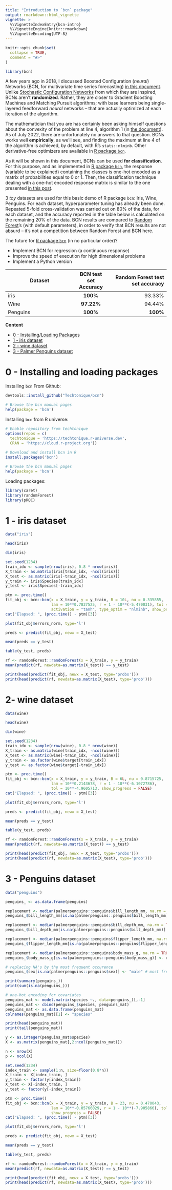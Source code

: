 ```yaml
---
title: "Introduction to `bcn` package"
output: rmarkdown::html_vignette
vignette: >
  %\VignetteIndexEntry{bcn-intro}
  %\VignetteEngine{knitr::rmarkdown}
  %\VignetteEncoding{UTF-8}
---
```


```r
knitr::opts_chunk$set(
  collapse = TRUE,
  comment = "#>"
)
```

```r
library(bcn)
```

A few years ago in 2018, I discussed Boosted Configuration (_neural_) Networks (BCN, for multivariate time series forecasting) [in this document](https://www.researchgate.net/publication/332291211_Forecasting_multivariate_time_series_with_boosted_configuration_networks). Unlike [Stochastic Configuration Networks](https://arxiv.org/pdf/1702.03180.pdf) from which they are inspired, BCNs aren't **randomized**. Rather, they are closer to Gradient Boosting Machines and Matching Pursuit algorithms; with base learners being single-layered feedforward _neural_ networks -- that are actually optimized at each iteration of the algorithm. 

The mathematician that you are has certainly been 
asking himself questions about the convexity of the problem at line 4, algorithm 1 (in 
[the document](https://www.researchgate.net/publication/332291211_Forecasting_multivariate_time_series_with_boosted_configuration_networks)). As of July 2022, there are unfortunately no answers to that question. BCNs works well __empirically__, as we'll see, and finding the maximum at line 4 of the algorithm is achieved, by default, with R's `stats::nlminb`. Other derivative-free optimizers are available in [R package `bcn`](https://techtonique.r-universe.dev/ui#package:bcn). 


As it will be shown in this document, BCNs can be used __for classification__. For this purpose, and as implemented in [R package `bcn`](https://techtonique.r-universe.dev/ui#package:bcn), the response (variable to be explained) containing the classes is one-hot encoded as a matrix of probabilities equal to 0 or 1. Then, the classification technique dealing with a one-hot encoded response matrix is similar to the one presented [in this  post](https://thierrymoudiki.github.io/blog/2021/09/26/python/quasirandomizednn/classification-using-regression).

3 _toy_ datasets are used for this basic demo of R package `bcn`: Iris, Wine, Penguins. 
For each dataset, hyperparameter tuning has already been done. Repeated 5-fold cross-validation was carried out on 80% of the data, for each dataset, and the accuracy reported in the table below is calculated on the remaining 20% of the data. BCN results are compared to  [Random Forest](https://cran.r-project.org/web/packages/randomForest/)'s (with default parameters), in order to verify that BCN results are not absurd -- it's not a competition between Random Forest and BCN here. 

The future for [R package `bcn`](https://github.com/Techtonique/bcn) (in no particular order)? 

- Implement BCN for regression (a continuous response)
- Improve the speed of execution for high dimensional problems
- Implement a Python version 


| Dataset      | BCN test set Accuracy | Random Forest test set accuracy |
|--------------|:-----:|-----------:|
| iris |  **100%** |        93.33% |
| Wine |  **97.22%** |      94.44% |
| Penguins |  **100%** |        **100%** |



**Content**

- [0 - Installing/Loading Packages](#installing-and-loading-packages)
- [1 - iris dataset](#iris-dataset)
- [2 - wine dataset](#wine-dataset)
- [3 - Palmer Penguins dataset](#penguins-dataset)



# 0 - Installing and loading packages

Installing `bcn` From Github:

```R
devtools::install_github("Techtonique/bcn")

# Browse the bcn manual pages
help(package = 'bcn')
```

Installing `bcn` from R universe:

```R
# Enable repository from techtonique
options(repos = c(
  techtonique = 'https://techtonique.r-universe.dev',
  CRAN = 'https://cloud.r-project.org'))
  
# Download and install bcn in R
install.packages('bcn')

# Browse the bcn manual pages
help(package = 'bcn')
````

Loading packages: 

```r
library(caret)
library(randomForest)
library(pROC)
```


# 1 - iris dataset 

```r
data("iris")
```

```r
head(iris)

dim(iris)

set.seed(1234)
train_idx <- sample(nrow(iris), 0.8 * nrow(iris))
X_train <- as.matrix(iris[train_idx, -ncol(iris)])
X_test <- as.matrix(iris[-train_idx, -ncol(iris)])
y_train <- iris$Species[train_idx]
y_test <- iris$Species[-train_idx]
```

```r
ptm <- proc.time()
fit_obj <- bcn::bcn(x = X_train, y = y_train, B = 10L, nu = 0.335855,
                    lam = 10**0.7837525, r = 1 - 10**(-5.470031), tol = 10**-7,
                    activation = "tanh", type_optim = "nlminb", show_progress = FALSE)
cat("Elapsed: ", (proc.time() - ptm)[3])
```

```r
plot(fit_obj$errors_norm, type='l')
```

```r
preds <- predict(fit_obj, newx = X_test)

mean(preds == y_test)

table(y_test, preds)
```

```r
rf <- randomForest::randomForest(x = X_train, y = y_train)
mean(predict(rf, newdata=as.matrix(X_test)) == y_test)
```

```r
print(head(predict(fit_obj, newx = X_test, type='probs')))
print(head(predict(rf, newdata=as.matrix(X_test), type='prob')))
```


# 2-  wine dataset 


```r
data(wine)
```

```r
head(wine)

dim(wine)

set.seed(1234)
train_idx <- sample(nrow(wine), 0.8 * nrow(wine))
X_train <- as.matrix(wine[train_idx, -ncol(wine)])
X_test <- as.matrix(wine[-train_idx, -ncol(wine)])
y_train <- as.factor(wine$target[train_idx])
y_test <- as.factor(wine$target[-train_idx])
```

```r
ptm <- proc.time()
fit_obj <- bcn::bcn(x = X_train, y = y_train, B = 6L, nu = 0.8715725,
                    lam = 10**0.2143678, r = 1 - 10**(-6.1072786),
                    tol = 10**-4.9605713, show_progress = FALSE)
cat("Elapsed: ", (proc.time() - ptm)[3])
```

```r
plot(fit_obj$errors_norm, type='l')
```


```r
preds <- predict(fit_obj, newx = X_test)

mean(preds == y_test)

table(y_test, preds)
```

```r
rf <- randomForest::randomForest(x = X_train, y = y_train)
mean(predict(rf, newdata=as.matrix(X_test)) == y_test)
```

```r
print(head(predict(fit_obj, newx = X_test, type='probs')))
print(head(predict(rf, newdata=as.matrix(X_test), type='prob')))
```


# 3 - Penguins dataset

```r
data("penguins")
```

```r
penguins_ <- as.data.frame(penguins)

replacement <- median(palmerpenguins::penguins$bill_length_mm, na.rm = TRUE)
penguins_$bill_length_mm[is.na(palmerpenguins::penguins$bill_length_mm)] <- replacement

replacement <- median(palmerpenguins::penguins$bill_depth_mm, na.rm = TRUE)
penguins_$bill_depth_mm[is.na(palmerpenguins::penguins$bill_depth_mm)] <- replacement

replacement <- median(palmerpenguins::penguins$flipper_length_mm, na.rm = TRUE)
penguins_$flipper_length_mm[is.na(palmerpenguins::penguins$flipper_length_mm)] <- replacement

replacement <- median(palmerpenguins::penguins$body_mass_g, na.rm = TRUE)
penguins_$body_mass_g[is.na(palmerpenguins::penguins$body_mass_g)] <- replacement

# replacing NA's by the most frequent occurence
penguins_$sex[is.na(palmerpenguins::penguins$sex)] <- "male" # most frequent

print(summary(penguins_))
print(sum(is.na(penguins_)))

# one-hot encoding for covariates
penguins_mat <- model.matrix(species ~., data=penguins_)[,-1]
penguins_mat <- cbind(penguins_$species, penguins_mat)
penguins_mat <- as.data.frame(penguins_mat)
colnames(penguins_mat)[1] <- "species"

print(head(penguins_mat))
print(tail(penguins_mat))

y <- as.integer(penguins_mat$species)
X <- as.matrix(penguins_mat[,2:ncol(penguins_mat)])

n <- nrow(X)
p <- ncol(X)

set.seed(1234)
index_train <- sample(1:n, size=floor(0.8*n))
X_train <- X[index_train, ]
y_train <- factor(y[index_train])
X_test <- X[-index_train, ]
y_test <- factor(y[-index_train])
```

```r
ptm <- proc.time()
fit_obj <- bcn::bcn(x = X_train, y = y_train, B = 23, nu = 0.470043,
                    lam = 10**-0.05766029, r = 1 - 10**(-7.905866), tol = 10**-7, 
                    show_progress = FALSE)
cat("Elapsed: ", (proc.time() - ptm)[3])
```

```r
plot(fit_obj$errors_norm, type='l')
```


```r
preds <- predict(fit_obj, newx = X_test)

mean(preds == y_test)

table(y_test, preds)
```

```r
rf <- randomForest::randomForest(x = X_train, y = y_train)
mean(predict(rf, newdata=as.matrix(X_test)) == y_test)
```

```r
print(head(predict(fit_obj, newx = X_test, type='probs')))
print(head(predict(rf, newdata=as.matrix(X_test), type='prob')))
```
